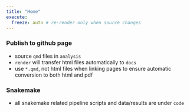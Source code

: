 ```yaml
---
title: "Home"
execute:
  freeze: auto # re-render only when source changes
---
```


### Publish to github page

- source `qmd` files in `analysis`
- `render` will transfer html files automatically to `docs`
- use `*.qmd`, not html files when linking pages to ensure automatic conversion to both html and pdf

### Snakemake

- all snakemake related pipeline scripts and data/results are under `code`

